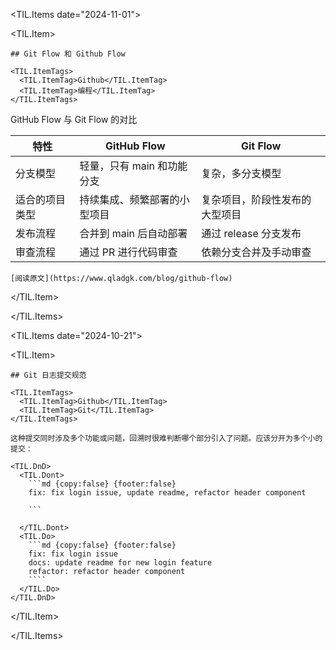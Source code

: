 
<TIL.Items date="2024-11-01">

  <TIL.Item>
    
    ## Git Flow 和 Github Flow

    <TIL.ItemTags>
      <TIL.ItemTag>Github</TIL.ItemTag>
      <TIL.ItemTag>编程</TIL.ItemTag>
    </TIL.ItemTags>

GitHub Flow 与 Git Flow 的对比

| 特性           | GitHub Flow                  | Git Flow                       |
| -------------- | ---------------------------- | ------------------------------ |
| 分支模型       | 轻量，只有 main 和功能分支   | 复杂，多分支模型               |
| 适合的项目类型 | 持续集成、频繁部署的小型项目 | 复杂项目，阶段性发布的大型项目 |
| 发布流程       | 合并到 main 后自动部署       | 通过 release 分支发布          |
| 审查流程       | 通过 PR 进行代码审查         | 依赖分支合并及手动审查         |

    [阅读原文](https://www.qladgk.com/blog/github-flow)

  </TIL.Item>

</TIL.Items>

<TIL.Items date="2024-10-21">

  <TIL.Item>
    
    ## Git 日志提交规范

    <TIL.ItemTags>
      <TIL.ItemTag>Github</TIL.ItemTag>
      <TIL.ItemTag>Git</TIL.ItemTag>
    </TIL.ItemTags>

    这种提交同时涉及多个功能或问题，回溯时很难判断哪个部分引入了问题。应该分开为多个小的提交：

    <TIL.DnD>
      <TIL.Dont>
        ```md {copy:false} {footer:false}
        fix: fix login issue, update readme, refactor header component

        ```

      </TIL.Dont>
      <TIL.Do>
        ```md {copy:false} {footer:false}
        fix: fix login issue
        docs: update readme for new login feature
        refactor: refactor header component
        ````
      </TIL.Do>
    </TIL.DnD>

  </TIL.Item>

</TIL.Items>
